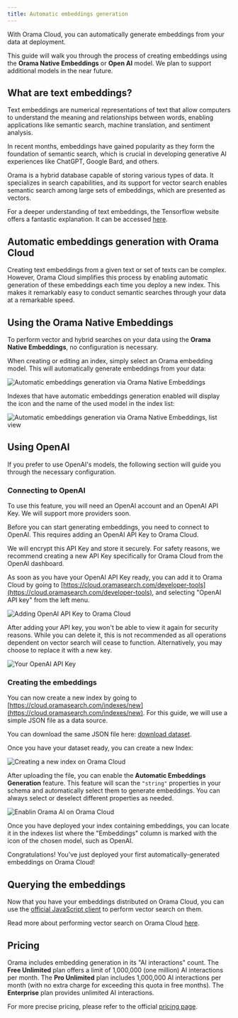 ```yaml
---
title: Automatic embeddings generation
---
```


With Orama Cloud, you can automatically generate embeddings from your data at deployment.

This guide will walk you through the process of creating embeddings using the **Orama Native Embeddings** or **Open AI** model. We plan to support additional models in the near future.

## What are text embeddings?

Text embeddings are numerical representations of text that allow computers to understand the meaning and relationships between words, enabling applications like semantic search, machine translation, and sentiment analysis.

In recent months, embeddings have gained popularity as they form the foundation of semantic search, which is crucial in developing generative AI experiences like ChatGPT, Google Bard, and others.

Orama is a hybrid database capable of storing various types of data. It specializes in search capabilities, and its support for vector search enables semantic search among large sets of embeddings, which are presented as vectors.

For a deeper understanding of text embeddings, the Tensorflow website offers a fantastic explanation. It can be accessed [here](https://www.tensorflow.org/text/guide/word_embeddings).

## Automatic embeddings generation with Orama Cloud

Creating text embeddings from a given text or set of texts can be complex. However, Orama Cloud simplifies this process by enabling automatic generation of these embeddings each time you deploy a new index. This makes it remarkably easy to conduct semantic searches through your data at a remarkable speed.

## Using the Orama Native Embeddings

To perform vector and hybrid searches on your data using the **Orama Native Embeddings**, no configuration is necessary.

When creating or editing an index, simply select an Orama embedding model. This will automatically generate embeddings from your data:

<img
  src='/cloud/guides/automatic-embeddings-generation/orama-native-embeddings.png'
  alt='Automatic embeddings generation via Orama Native Embeddings'
/>

Indexes that have automatic embeddings generation enabled will display the icon and the name of the used model in the index list:

<img
  src='/cloud/guides/automatic-embeddings-generation/orama-native-embeddings-label.png'
  alt='Automatic embeddings generation via Orama Native Embeddings, list view'
/>

## Using OpenAI

If you prefer to use OpenAI's models, the following section will guide you through the necessary configuration.

### Connecting to OpenAI

<Aside type="note">
To use this feature, you will need an OpenAI account and an OpenAI API Key.
We will support more providers soon.
</Aside>

Before you can start generating embeddings, you need to connect to OpenAI. This requires adding an OpenAI API Key to Orama Cloud.

We will encrypt this API Key and store it securely. For safety reasons, we recommend creating a new API Key specifically for Orama Cloud from the OpenAI dashboard.

As soon as you have your OpenAI API Key ready, you can add it to Orama Cloud by going to [https://cloud.oramasearch.com/developer-tools](https://cloud.oramasearch.com/developer-tools), and selecting "OpenAI API key" from the left menu.

<img
  src='/cloud/guides/automatic-embeddings-generation/automatic-embeddings-generation.png'
  alt='Adding OpenAI API Key to Orama Cloud'
/>

After adding your API key, you won't be able to view it again for security reasons. While you can delete it, this is not recommended as all operations dependent on vector search will cease to function. Alternatively, you may choose to replace it with a new key.

<img
  src='/cloud/guides/automatic-embeddings-generation/open-ai-api-key.png'
  alt='Your OpenAI API Key'
/>

### Creating the embeddings

You can now create a new index by going to [https://cloud.oramasearch.com/indexes/new](https://cloud.oramasearch.com/indexes/new). For this guide, we will use a simple JSON file as a data source.

You can download the same JSON file here: [download dataset](/cloud/guides/example-datasets/games.json).

Once you have your dataset ready, you can create a new Index:

<img
  src='/cloud/guides/automatic-embeddings-generation/new-index.png'
  alt='Creating a new index on Orama Cloud'
/>

After uploading the file, you can enable the **Automatic Embeddings Generation** feature. This feature will scan the `"string"` properties in your schema and automatically select them to generate embeddings. You can always select or deselect different properties as needed.

<img
  src='/cloud/guides/automatic-embeddings-generation/enable-orama-ai.png'
  alt='Enablin Orama AI on Orama Cloud'
/>

Once you have deployed your index containing embeddings, you can locate it in the indexes list where the "Embeddings" column is marked with the icon of the chosen model, such as OpenAI.

Congratulations! You've just deployed your first automatically-generated embeddings on Orama Cloud!

## Querying the embeddings

Now that you have your embeddings distributed on Orama Cloud, you can use the [official JavaScript client](/cloud/integrating-orama-cloud/javascript-sdk) to perform vector search on them.

Read more about performing vector search on Orama Cloud [here](/cloud/performing-search/vector-search).

## Pricing

Orama includes embedding generation in its "AI interactions" count. The **Free Unlimited** plan offers a limit of 1,000,000 (one million) AI interactions per month. The **Pro Unlimited** plan includes 1,000,000 AI interactions per month (with no extra charge for exceeding this quota in free months). The **Enterprise** plan provides unlimited AI interactions.

For more precise pricing, please refer to the official [pricing page](https://oramasearch.com/pricing).
